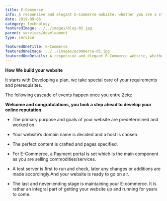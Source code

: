 ```yaml
---
title: E-Commerce
info: A responsive and elegant E-Commerce website, whether you are a stay at home baker or an entrepreneur is all you need to take your business ahead.
date: 2019-09-06
category: technology
featuredImage: ../../images/blog-02.jpg
parent: services/development
type: service

featuredOneTitle: E-Commerce
featuredOneImage: ../../images/ecommerce-01.jpg
featuredOneDetails: A responsive and elegant E-Commerce website, whether you are a stay at home baker or an entrepreneur is all you need to take your business ahead.
---
```


**How We build your website**

It starts with Developing a plan, we take special care of your requirements and
prerequisites.

The following cascade of events happen once you entre Zeiq:

**Welcome and congratulations, you took a step ahead to develop your online reputation.**

- The primary purpose and goals of your website are predetermined and worked on.

- Your website’s domain name is decided and a host is chosen.

- The perfect content is crafted and pages specified.

- For E-Commerce, a Payment portal is set which is the main component as you are selling commodities/services.

- A test server is first to run and check, later any changes or additions are made accordingly.And your website is ready to go on air.

- The last and never-ending stage is maintaining your E-commerce. It is rather an integral part of getting your website up and running for years to come.
